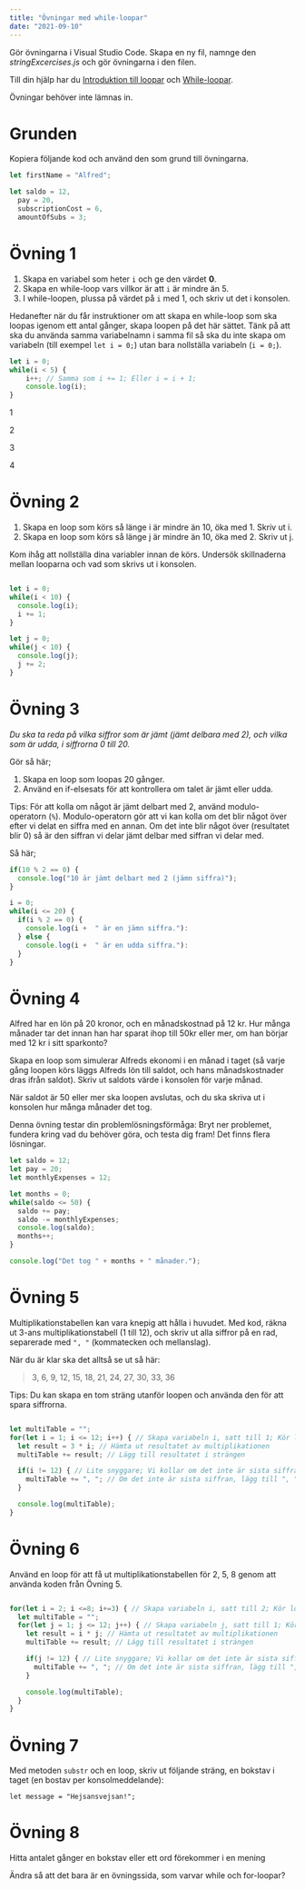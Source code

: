 ```yaml
---
title: "Övningar med while-loopar"
date: "2021-09-10"
---
```


Gör övningarna i Visual Studio Code. Skapa en ny fil, namnge den _stringExcercises.js_ och gör övningarna i den filen.

Till din hjälp har du [Introduktion till loopar](https://guteteknik.netlify.app/prog1/iterationssatser/intro) och [While-loopar](https://guteteknik.netlify.app/prog1/iterationssatser/while/).

Övningar behöver inte lämnas in.

# Grunden

Kopiera följande kod och använd den som grund till övningarna.

```javascript
let firstName = "Alfred";

let saldo = 12,
  pay = 20,
  subscriptionCost = 6,
  amountOfSubs = 3;
```

# Övning 1

1. Skapa en variabel som heter `i` och ge den värdet **0**.
2. Skapa en while-loop vars villkor är att `i` är mindre än 5.
3. I while-loopen, plussa på värdet på `i` med 1, och skriv ut det i konsolen.

Hedanefter när du får instruktioner om att skapa en while-loop som ska loopas igenom ett antal gånger, skapa loopen på det här sättet. Tänk på att ska du använda samma variabelnamn i samma fil så ska du inte skapa om variabeln (till exempel `let i = 0;`) utan bara nollställa variabeln (`i = 0;`).

<PracticeContainer>

```javascript
let i = 0;
while(i < 5) {
    i++; // Samma som i += 1; Eller i = i + 1;
    console.log(i);
}
```

<Result>

1

2

3

4

</Result>

</PracticeContainer>

# Övning 2

1. Skapa en loop som körs så länge i är mindre än 10, öka med 1. Skriv ut i.
2. Skapa en loop som körs så länge j är mindre än 10, öka med 2. Skriv ut j.

Kom ihåg att nollställa dina variabler innan de körs.
Undersök skillnaderna mellan looparna och vad som skrivs ut i konsolen.

<PracticeContainer>

```javascript

let i = 0;
while(i < 10) {
  console.log(i);
  i += 1;
}

let j = 0;
while(j < 10) {
  console.log(j);
  j += 2;
}

```

<PracticeContainer/>

# Övning 3
*Du ska ta reda på vilka siffror som är jämt (jämt delbara med 2), och vilka som är udda, i siffrorna 0 till 20.*

Gör så här;

1. Skapa en loop som loopas 20 gånger.
2. Använd en if-elsesats för att kontrollera om talet är jämt eller udda.

Tips: För att kolla om något är jämt delbart med 2, använd modulo-operatorn (`%`).
Modulo-operatorn gör att vi kan kolla om det blir något över efter vi delat en siffra med en annan. Om det inte blir något över (resultatet blir 0) så är den siffran vi delar jämt delbar med siffran vi delar med.

Så här;

```javascript
if(10 % 2 == 0) {
  console.log("10 är jämt delbart med 2 (jämn siffra)");
}
```

<PracticeContainer>

```javascript
i = 0;
while(i <= 20) {
  if(i % 2 == 0) {
    console.log(i +  " är en jämn siffra."):
  } else {
    console.log(i +  " är en udda siffra."):
  }
}
```

</PracticeContainer>


# Övning 4
Alfred har en lön på 20 kronor, och en månadskostnad på 12 kr. Hur många månader tar det innan han har sparat ihop till 50kr eller mer, om han börjar med 12 kr i sitt sparkonto?

Skapa en loop som simulerar Alfreds ekonomi i en månad i taget (så varje gång loopen körs läggs Alfreds lön till saldot, och hans månadskostnader dras ifrån saldot). Skriv ut saldots värde i konsolen för varje månad.

När saldot är 50 eller mer ska loopen avslutas, och du ska skriva ut i konsolen hur många månader det tog.

Denna övning testar din problemlösningsförmåga: Bryt ner problemet, fundera kring vad du behöver göra, och testa dig fram! Det finns flera lösningar.

<PracticeContainer>

```javascript
let saldo = 12;
let pay = 20;
let monthlyExpenses = 12;

let months = 0;
while(saldo <= 50) {
  saldo += pay;
  saldo -= monthlyExpenses;
  console.log(saldo);
  months++;
}

console.log("Det tog " + months + " månader.");
```

</PracticeContainer>

# Övning 5
Multiplikationstabellen kan vara knepig att hålla i huvudet.
Med kod, räkna ut 3-ans multiplikationstabell (1 till 12), och skriv ut alla siffror på en rad, separerade med `", "` (kommatecken och mellanslag).

När du är klar ska det alltså se ut så här:

> 3, 6, 9, 12, 15, 18, 21, 24, 27, 30, 33, 36

Tips: Du kan skapa en tom sträng utanför loopen och använda den för att spara siffrorna.

<PracticeContainer>

```javascript

let multiTable = "";
for(let i = 1; i <= 12; i++) { // Skapa variabeln i, satt till 1; Kör loopen så länge i är mindre eller lika med 12; Lägg till 1 till i
  let result = 3 * i; // Hämta ut resultatet av multiplikationen
  multiTable += result; // Lägg till resultatet i strängen

  if(i != 12) { // Lite snyggare; Vi kollar om det inte är sista siffran
    multiTable += ", "; // Om det inte är sista siffran, lägg till ", "
  }

  console.log(multiTable);
}

```

</PracticeContainer>

# Övning 6
Använd en loop för att få ut multiplikationstabellen för 2, 5, 8 genom att använda koden från Övning 5.

<PracticeContainer>

```javascript

for(let i = 2; i <=8; i+=3) { // Skapa variabeln i, satt till 2; Kör loopen så länge i är mindre eller lika med 8; Lägg till 3 till i
  let multiTable = "";
  for(let j = 1; j <= 12; j++) { // Skapa variabeln j, satt till 1; Kör loopen så länge j är mindre eller lika med 12; Lägg till 1 till j
    let result = i * j; // Hämta ut resultatet av multiplikationen
    multiTable += result; // Lägg till resultatet i strängen

    if(j != 12) { // Lite snyggare; Vi kollar om det inte är sista siffran
      multiTable += ", "; // Om det inte är sista siffran, lägg till ", "
    }

    console.log(multiTable);
  }
}

```

</PracticeContainer>

# Övning 7

Med metoden `substr` och en loop, skriv ut följande sträng, en bokstav i taget (en bostav per konsolmeddelande):

`let message = "Hejsansvejsan!";`

# Övning 8
Hitta antalet gånger en bokstav eller ett ord förekommer i en mening



Ändra så att det bara är en övningssida, som varvar while och for-loopar?